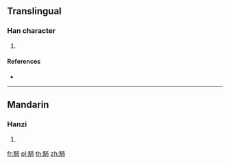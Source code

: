 {{character info/new}}
==Translingual==

===Han character===
{{Han char|rn=187|rad=馬|as=04|sn=14|four=|canj=SFJB}}

# {{defn|Han|sort=馬04}}

====References====
* {{Han ref|kx=1434.190|dkj=44600|dj=1959.070|hdz=74543.050|uh=99B7|ud=39351}}

----

==Mandarin==

===Hanzi===
{{cmn-hanzi|pin=[[pèi]] ([[pei4]])|wg=p'ei<sup>4</sup>}}

# {{defn|lang=cmn|sort=馬04}}

[[fr:馷]]
[[pl:馷]]
[[th:馷]]
[[zh:馷]]